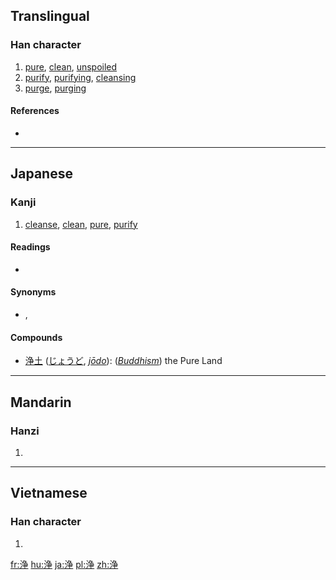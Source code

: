{{also|淨}}
==Translingual==

===Han character===
{{Han char|rn=85|rad=水|as=06|sn=9|four=|canj=ENSD}}

# [[pure]], [[clean]], [[unspoiled]]
# [[purify]], [[purifying]], [[cleansing]]
# [[purge]], [[purging]]

====References====
* {{Han ref|kx=0623.171|dkj=17451|hdz=31652.080|uh=6D44|ud=27972}}

----

==Japanese==

===Kanji===
{{ja-kanji|grade=c|rs=水06}}

# [[cleanse]], [[clean]], [[pure]], [[purify]]

====Readings====
* {{ja-readings|goon=[[じょう]] (jō)|kanon=[[せい]] (sei)|kun=[[きよい]] (kiyoi), [[とろ]] (toro)}}

====Synonyms====
* {{l|ja|洗}}, {{l|ja|清}}

====Compounds====
* [[浄土]] ([[じょうど]], ''[[jōdo]]''): (''[[Buddhism]]'') the Pure Land

----

==Mandarin==

===Hanzi===
{{cmn-hanzi|pin=[[jiàng]] ([[jiang4]]), [[jìng]] ([[jing4]])|wg=chiang<sup>4</sup>, ching<sup>4</sup>}}

# {{defn|lang=cmn|sort=水06}}

----

==Vietnamese==

===Han character===
{{vi-hantu|[[tĩnh]], [[tịnh]], [[tạnh]]|rs=水06}}

# {{defn|lang=vi|sort=水06}}

[[fr:浄]]
[[hu:浄]]
[[ja:浄]]
[[pl:浄]]
[[zh:浄]]